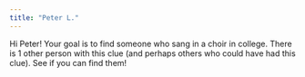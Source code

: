 ```yaml
---
title: "Peter L."
---
```


Hi Peter! Your goal is to find someone who sang in a choir in college. There is 1 other person with this clue (and perhaps others who could have had this clue). See if you can find them!
